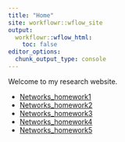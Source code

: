 ```yaml
---
title: "Home"
site: workflowr::wflow_site
output:
  workflowr::wflow_html:
    toc: false
editor_options:
  chunk_output_type: console
---
```


Welcome to my research website.

* [Networks_homework1](Networks_HW1.html)
* [Networks_homework2](Networks_HW2.html)
* [Networks_homework3](Networks_HW3.html)
* [Networks_homework4](Networks_HW4.html)
* [Networks_homework5](Infomap_HW.html)

